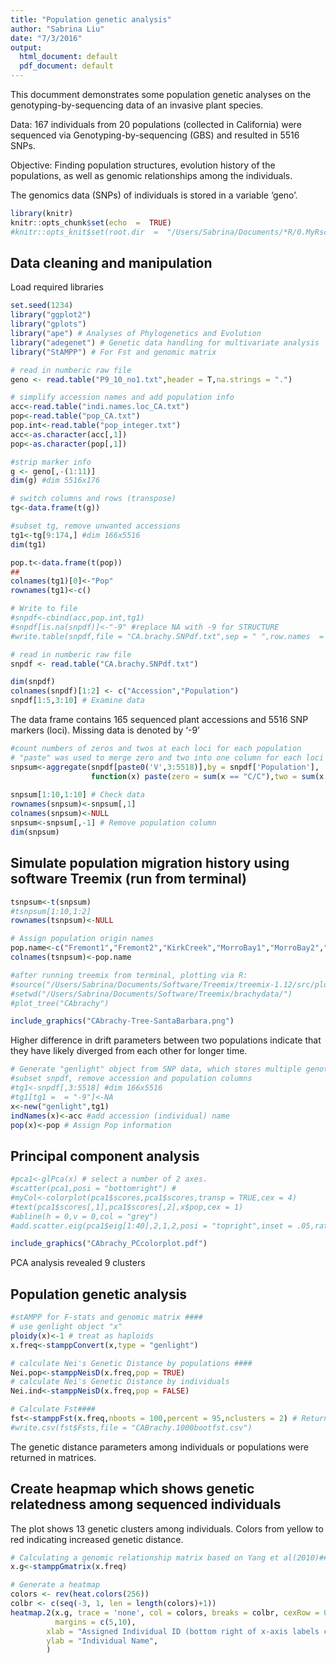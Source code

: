 ```yaml
---
title: "Population genetic analysis"
author: "Sabrina Liu"
date: "7/3/2016"
output:
  html_document: default
  pdf_document: default
---
```


This documment demonstrates some population genetic analyses on the genotyping-by-sequencing data of an invasive plant species.

Data: 167 individuals from 20 populations (collected in California) were sequenced via Genotyping-by-sequencing (GBS) and resulted in 5516 SNPs.

Objective: Finding population structures, evolution history of the populations, as well as genomic relationships among the individuals.

The genomics data (SNPs) of individuals is stored in a variable 'geno'. 

```r

library(knitr)
knitr::opts_chunk$set(echo  =  TRUE)
#knitr::opts_knit$set(root.dir  =  "/Users/Sabrina/Documents/*R/0.MyRscript/adegenet.Practice.Sept2015")
```

## Data cleaning and manipulation
Load required libraries 
```r
set.seed(1234)
library("ggplot2")
library("gplots")
library("ape") # Analyses of Phylogenetics and Evolution
library("adegenet") # Genetic data handling for multivariate analysis
library("StAMPP") # For Fst and genomic matrix
```

```r
# read in numberic raw file
geno <- read.table("P9_10_no1.txt",header = T,na.strings = ".")

# simplify accession names and add population info
acc<-read.table("indi.names.loc_CA.txt")
pop<-read.table("pop_CA.txt")
pop.int<-read.table("pop_integer.txt")
acc<-as.character(acc[,1])
pop<-as.character(pop[,1])

#strip marker info
g <- geno[,-(1:11)] 
dim(g) #dim 5516x176

# switch columns and rows (transpose) 
tg<-data.frame(t(g))

#subset tg, remove unwanted accessions
tg1<-tg[9:174,] #dim 166x5516
dim(tg1)

pop.t<-data.frame(t(pop))
##
colnames(tg1)[0]<-"Pop"
rownames(tg1)<-c()

# Write to file
#snpdf<-cbind(acc,pop.int,tg1)
#snpdf[is.na(snpdf)]<-"-9" #replace NA with -9 for STRUCTURE
#write.table(snpdf,file = "CA.brachy.SNPdf.txt",sep = " ",row.names  =  FALSE)
```

```r
# read in numberic raw file
snpdf <- read.table("CA.brachy.SNPdf.txt")
```


```r
dim(snpdf) 
colnames(snpdf)[1:2] <- c("Accession","Population")
snpdf[1:5,3:10] # Examine data
```
The data frame contains 165 sequenced plant accessions and 5516 SNP markers (loci). Missing data is denoted by '-9'

```r
#count numbers of zeros and twos at each loci for each population
# "paste" was used to merge zero and two into one column for each loci
snpsum<-aggregate(snpdf[paste0('V',3:5518)],by = snpdf['Population'],
                  function(x) paste(zero = sum(x == "C/C"),two = sum(x == "A/A"),sep = ','))
       
snpsum[1:10,1:10] # Check data
rownames(snpsum)<-snpsum[,1]
colnames(snpsum)<-NULL
snpsum<-snpsum[,-1] # Remove population column
dim(snpsum) 
```

## Simulate population migration history using software Treemix (run from terminal)
```r
tsnpsum<-t(snpsum)
#tsnpsum[1:10,1:2]
rownames(tsnpsum)<-NULL

# Assign population origin names
pop.name<-c("Fremont1","Fremont2","KirkCreek","MorroBay1","MorroBay2","SantaBarbara","LosAngeles","LongBeach","DanaPoint","SanDiego","ChulaVista","DonPedroReservior1","DonPedroReservior2","Winters1","Winters2","Folsom1","Folsom2","Folsom3","Oroville","Chico")
colnames(tsnpsum)<-pop.name

```

```r
#after running treemix from terminal, plotting via R:
#source("/Users/Sabrina/Documents/Software/Treemix/treemix-1.12/src/plotting_funcs.R")
#setwd("/Users/Sabrina/Documents/Software/Treemix/brachydata/")
#plot_tree("CAbrachy")
```

```r
include_graphics("CAbrachy-Tree-SantaBarbara.png")

```

Higher difference in drift parameters between two populations indicate that they have likely diverged from each other for longer time. 

```r
# Generate "genlight" object from SNP data, which stores multiple genotypes 
#subset snpdf, remove accession and population columns
#tg1<-snpdf[,3:5518] #dim 166x5516
#tg1[tg1 =  = "-9"]<-NA
x<-new("genlight",tg1)
indNames(x)<-acc #add accession (individual) name
pop(x)<-pop # Assign Pop information
```

## Principal component analysis 
```r
#pca1<-glPca(x) # select a number of 2 axes.
#scatter(pca1,posi = "bottomright") #
#myCol<-colorplot(pca1$scores,pca1$scores,transp = TRUE,cex = 4)
#text(pca1$scores[,1],pca1$scores[,2],x$pop,cex = 1)
#abline(h = 0,v = 0,col = "grey")
#add.scatter.eig(pca1$eig[1:40],2,1,2,posi = "topright",inset = .05,ratio = .3)
```

```r
include_graphics("CAbrachy_PCcolorplot.pdf")
```
PCA analysis revealed 9 clusters

## Population genetic analysis
```r
#stAMPP for F-stats and genomic matrix ####
# use genlight object "x" 
ploidy(x)<-1 # treat as haploids
x.freq<-stamppConvert(x,type = "genlight") 

# calculate Nei's Genetic Distance by populations ####
Nei.pop<-stamppNeisD(x.freq,pop = TRUE)
# calculate Nei's Genetic Distance by individuals
Nei.ind<-stamppNeisD(x.freq,pop = FALSE)

# Calculate Fst####
fst<-stamppFst(x.freq,nboots = 100,percent = 95,nclusters = 2) # Return matrix of pair-wise values
#write.csv(fst$Fsts,file = "CABrachy.1000bootfst.csv")
```
The genetic distance parameters among individuals or populations were returned in matrices. 

## Create heapmap which shows genetic relatedness among sequenced individuals
The plot shows 13 genetic clusters among individuals. Colors from yellow to red indicating increased genetic distance.
```r
# Calculating a genomic relationship matrix based on Yang et al(2010)####
x.g<-stamppGmatrix(x.freq)

# Generate a heatmap
colors <- rev(heat.colors(256))
colbr <- c(seq(-3, 1, len = length(colors)+1))
heatmap.2(x.g, trace = 'none', col = colors, breaks = colbr, cexRow = 0.5,
          margins = c(5,10),
        xlab = "Assigned Individual ID (bottom right of x-axis labels corresponds to top right of y-axis labels ",
        ylab = "Individual Name",
        )

```

